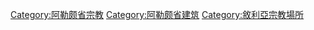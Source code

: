 [[Category:阿勒颇省宗教|Category:阿勒颇省宗教]]
[[Category:阿勒颇省建筑|Category:阿勒颇省建筑]]
[[Category:敘利亞宗教場所|Category:敘利亞宗教場所]]